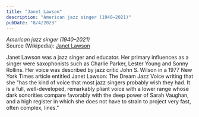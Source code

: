 ```yaml
---
title: "Janet Lawson"
description: "American jazz singer (1940–2021)"
pubDate: "8/4/2023"
---
```


*American jazz singer (1940–2021)*  
Source (Wikipedia): [Janet Lawson][1]

Janet Lawson was a jazz singer and educator. Her primary influences as a singer were saxophonists such as Charlie Parker, Lester Young and Sonny Rollins. Her voice was described by jazz critic John S. Wilson in a 1977 New York Times article entitled Janet Lawson: The Dream Jazz Voice writing that she "has the kind of voice that most jazz singers probably wish they had. It is a full, well-developed, remarkably pliant voice with a lower range whose dark sonorities compare favorably with the deep power of Sarah Vaughan, and a high register in which she does not have to strain to project very fast, often complex, lines."

[1]: https://en.wikipedia.org/wiki/Janet_Lawson
